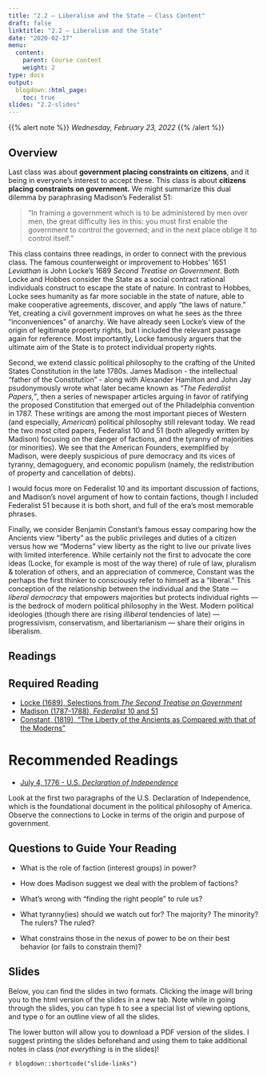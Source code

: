 ```yaml
---
title: "2.2 — Liberalism and the State — Class Content"
draft: false
linktitle: "2.2 — Liberalism and the State"
date: "2020-02-17"
menu:
  content:
    parent: Course content
    weight: 2
type: docs
output:
  blogdown::html_page:
    toc: true
slides: "2.2-slides"
---
```


{{% alert note %}}
*Wednesday, February 23, 2022*
{{% /alert %}}

## <i class="fas fa-info-circle fa-lg"></i> Overview

Last class was about **government placing constraints on citizens**, and it being in everyone's interest to accept these. This class is about **citizens placing constraints on government.** We might summarize this dual dilemma by paraphrasing Madison's Federalist 51:

> "In framing a government which is to be administered by men over men, the great difficulty lies in this: you must first enable the government to control the governed; and in the next place oblige it to control itself."

This class contains three readings, in order to connect with the previous class. The famous counterweight or improvement to Hobbes' 1651 *Leviathan* is John Locke's 1689 *Second Treatise on Government*. Both Locke and Hobbes consider the State as a social contract rational individuals construct to escape the state of nature. In contrast to Hobbes, Locke sees humanity as far more sociable in the state of nature, able to make cooperative agreements, discover, and apply "the laws of nature." Yet, creating a civil government improves on what he sees as the three "inconveniences" of anarchy. We have already seen Locke's view of the origin of legitimate property rights, but I included the relevant passage again for reference. Most importantly, Locke famously arguers that the ultimate aim of the State is to protect individual property rights.

Second, we extend classic political philosophy to the crafting of the United States Constitution in the late 1780s. James Madison - the intellectual "father of the Constitution" - along with Alexander Hamilton and John Jay psudonymously wrote what later became known as *"The Federalist Papers,"*, then a series of newspaper articles arguing in favor of ratifying the proposed Constitution that emerged out of the Philadelphia convention in 1787. These writings are among the most important pieces of Western (and especially, *American*) political philosophy still relevant today. We read the two most cited papers, Federalist 10 and 51 (both allegedly written by Madison) focusing on the danger of factions, and the tyranny of majorities (or minorities). We see that the American Founders, exemplified by Madison, were deeply suspicious of pure democracy and its vices of tyranny, demagoguery, and economic populism (namely, the redistribution of property and cancellation of debts).

I would focus more on Federalist 10 and its important discussion of factions, and Madison's novel argument of how to contain factions, though I included Federalist 51 because it is both short, and full of the era's most memorable phrases. 

Finally, we consider Benjamin Constant’s famous essay comparing how the Ancients view “liberty” as the public privileges and duties of a citizen versus how we “Moderns” view liberty as the right to live our private lives with limited interference. While certainly not the first to advocate the core ideas (Locke, for example is most of the way there) of rule of law, pluralism & toleration of others, and an appreciation of commerce, Constant was the perhaps the first thinker to consciously refer to himself as a “liberal.” This conception of the relationship between the individual and the State —  *liberal democracy* that empowers majorities but protects individual rights — is the bedrock of modern political philosophy in the West. Modern political ideologies (though there are rising *illiberal* tendencies of late) — progressivism, conservatism, and libertarianism — share their origins in liberalism.

## <i class="fas fa-book-reader fa-lg"></i> Readings

## Required Reading
- [<i class="fas fa-file-pdf"></i> Locke (1689), Selections from *The Second Treatise on Government*](/readings/Locke-1689.pdf)
- [<i class="fas fa-file-pdf"></i> Madison (1787-1788), *Federalist* 10 and 51](/readings/Madison-1787.pdf)
- [<i class="fas fa-file-pdf"></i> Constant, (1819), “The Liberty of the Ancients as Compared with that of the Moderns”](/readings/Constant-1819.pdf)

# Recommended Readings

- [<i class="fas fa-external-link-square-alt"></i> July 4, 1776 - U.S. *Declaration of Independence*](https://www.archives.gov/founding-docs/declaration-transcript)

Look at the first two paragraphs of the U.S. Declaration of Independence, which is the foundational document in the political philosophy of America. Observe the connections to Locke in terms of the origin and purpose of government.   

## Questions to Guide Your Reading

- What is the role of faction (interest groups) in power?

- How does Madison suggest we deal with the problem of factions?

- What's wrong with "finding the right people" to rule us?

- What tyranny(ies) should we watch out for? The majority? The minority? The rulers? The ruled?

- What constrains those in the nexus of power to be on their best behavior (or fails to constrain them)?

## <i class="fas fa-chalkboard-teacher"></i> Slides

Below, you can find the slides in two formats. Clicking the image will bring you to the html version of the slides in a new tab. Note while in going through the slides, you can type <kbd>h</kbd> to see a special list of viewing options, and type <kbd>o</kbd> for an outline view of all the slides.

The lower button will allow you to download a PDF version of the slides. I suggest printing the slides beforehand and using them to take additional notes in class (*not everything* is in the slides)!

`r blogdown::shortcode("slide-links")`